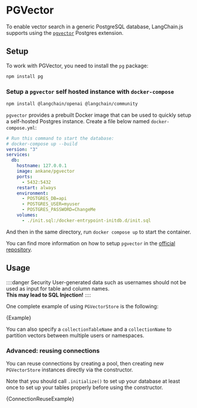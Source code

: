 # PGVector

To enable vector search in a generic PostgreSQL database, LangChain.js supports using the [`pgvector`](https://github.com/pgvector/pgvector) Postgres extension.

## Setup

To work with PGVector, you need to install the `pg` package:

```bash npm2yarn
npm install pg
```

### Setup a `pgvector` self hosted instance with `docker-compose`


<IntegrationInstallTooltip></IntegrationInstallTooltip>

```bash npm2yarn
npm install @langchain/openai @langchain/community
```

`pgvector` provides a prebuilt Docker image that can be used to quickly setup a self-hosted Postgres instance.
Create a file below named `docker-compose.yml`:


```yml
# Run this command to start the database:
# docker-compose up --build
version: "3"
services:
  db:
    hostname: 127.0.0.1
    image: ankane/pgvector
    ports:
      - 5432:5432
    restart: always
    environment:
      - POSTGRES_DB=api
      - POSTGRES_USER=myuser
      - POSTGRES_PASSWORD=ChangeMe
    volumes:
      - ./init.sql:/docker-entrypoint-initdb.d/init.sql
```

And then in the same directory, run `docker compose up` to start the container.

You can find more information on how to setup `pgvector` in the [official repository](https://github.com/pgvector/pgvector).

## Usage

::::danger Security
User-generated data such as usernames should not be used as input for table and column names.  
**This may lead to SQL Injection!**
::::


One complete example of using `PGVectorStore` is the following:

<CodeBlock language="typescript">{Example}</CodeBlock>

You can also specify a `collectionTableName` and a `collectionName` to partition vectors between multiple users or namespaces.

### Advanced: reusing connections

You can reuse connections by creating a pool, then creating new `PGVectorStore` instances directly via the constructor.

Note that you should call `.initialize()` to set up your database at least once to set up your tables properly
before using the constructor.


<CodeBlock language="typescript">{ConnectionReuseExample}</CodeBlock>
